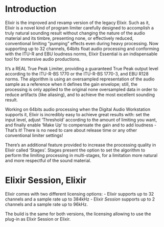 # Introduction

Elixir is the improved and revamp version of the legacy Elixir.
Such as it, Elixir is a novel kind of program limiter carefully designed to accomplish a truly natural sounding result without changing the nature of the audio material and its timbre, presenting none, or effectively reduced, conventional limiting “pumping” effects even during heavy processing.
Now supporting up to 32 channels, 64bits float audio processing and conforming with the ITU-R and EBU loudness norms, Elixir Essential is an indispensable tool for immersive audio productions.

It’s a REAL True Peak Limiter, providing a guaranteed True Peak output level according to the ITU-R-BS 1770 or the ITU-R-BS 1770-3, and EBU R128 norms.
The algorithm is using an oversampled representation of the audio sample as a reference when it defines the gain envelope; still, the processing is only applied to the original none oversampled data in order to reduce artifacts (like aliasing), and to achieve the most excellent sounding result.

Working on 64bits audio processing when the Digital Audio Workstation supports it, Elixir is incredibly easy to achieve great results with: set the input level, adjust ‘Threshold’ according to the amount of limiting you want, and finally enable ‘Make Up’ to compensate the gain and to add loudness - That’s it!
There is no need to care about release time or any other conventional limiter settings!

There’s an additional feature provided to increase the processing quality in Elixir called ‘Stages’.
Stages present the option to set the algorithm to perform the limiting processing in multi-stages, for a limitation more natural and more respectful of the sound material. 

# Elixir Session, Elixir

Elixir comes with two different licensing options:
- Elixir supports up to 32 channels and a sample rate up to 384kHz
- Elixir *Session* supports up to 2 channels and a sample rate up to 96kHz.

The build is the same for both versions, the licensing allowing to use the plug-in as Elixir Session or Elixir.